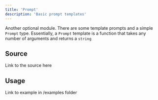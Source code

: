 ```yaml
---
title: 'Prompt'
description: 'Basic prompt templates'
---
```

Another optional module. There are some template prompts and a simple ```Prompt``` type. Essentially, a ```Prompt``` template is a function that takes any number of arguments and returns a ```string```


## Source
Link to the source here



## Usage

Link to example in /examples folder
